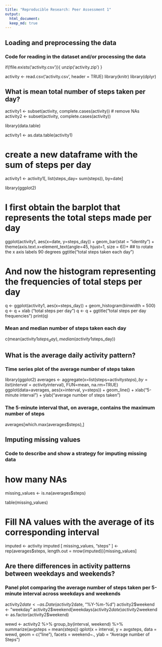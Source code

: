 ```yaml
---
title: "Reproducible Research: Peer Assessment 1"
output: 
  html_document:
  keep_md: true
---
```



## Loading and preprocessing the data
### Code for reading in the dataset and/or processing the data

if(!file.exists('activity.csv')){
  unzip('activity.zip')
}

activity <- read.csv('activity.csv', header = TRUE)
library(knitr)
library(dplyr)


## What is mean total number of steps taken per day?
activity1 <- subset(activity, complete.cases(activity)) # remove NAs
activity2 <- subset(activity, complete.cases(activity))

library(data.table)

activity1 <- as.data.table(activity1)

# create a new dataframe with the sum of steps per day
activity1 <- activity1[, list(steps_day= sum(steps)), by=date] 


library(ggplot2)

# I first obtain the barplot that represents the total steps made per day
ggplot(activity1, aes(x=date, y=steps_day)) + geom_bar(stat = "identity") +
  theme(axis.text.x=element_text(angle=45, hjust=1, size = 6))+ ## to rotate the x axis labels 90 degrees
  ggtitle("total steps taken each day")


# And now the histogram representing the frequencies of total steps per day
q <- ggplot(activity1, aes(x=steps_day)) + geom_histogram(binwidth = 500)
  q <- q + xlab ("total steps per day")
    q <- q + ggtitle("total steps per day frequencies")
  print(q)

### Mean and median number of steps taken each day
  c(mean(activity1$steps_day), median(activity1$steps_day))
  



## What is the average daily activity pattern?
### Time series plot of the average number of steps taken

library(ggplot2)
averages <- aggregate(x=list(steps=activity$steps), by=list(interval=activity$interval),
                      FUN=mean, na.rm=TRUE)
ggplot(data=averages, aes(x=interval, y=steps)) +
  geom_line() +
  xlab("5-minute interval") +
  ylab("average number of steps taken")

 


### The 5-minute interval that, on average, contains the maximum number of steps
averages[which.max(averages$steps),]




## Imputing missing values
### Code to describe and show a strategy for imputing missing data
# how many NAs

missing_values <- is.na(averages$steps)

table(missing_values)

# Fill NA values with the average of its corresponding interval
imputed <- activity
imputed [ missing_values, "steps" ] <-rep(averages$steps, length.out = nrow(imputed))[missing_values]




## Are there differences in activity patterns between weekdays and weekends?
### Panel plot comparing the average number of steps taken per 5-minute interval across weekdays and weekends
activity2$date <- as.Date(activity2$date, "%Y-%m-%d")
activity2$weekend <- "weekday"
activity2$weekend[weekdays(activity2$date) %in% c("Saturday","Sunday")] <- "weekend"
activity2$weekend <- as.factor(activity2$weekend)

wewd <- activity2 %>% 
  group_by(interval, weekend) %>% 
  summarize(avgsteps = mean(steps))
qplot(x = interval, y = avgsteps, data = wewd, geom = c("line"), 
      facets = weekend~., ylab = "Average number of Steps")

